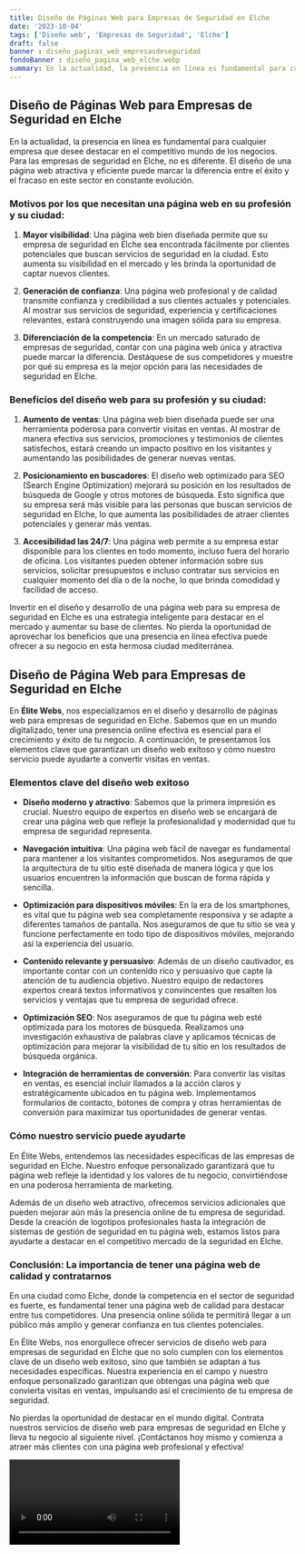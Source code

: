 ```yaml
---
title: Diseño de Páginas Web para Empresas de Seguridad en Elche
date: '2023-10-04'
tags: ['Diseño web', 'Empresas de Seguridad', 'Elche']
draft: false
banner : diseño_paginas_web_empresasdeseguridad
fondoBanner : diseño_pagina_web_elche.webp
summary: En la actualidad, la presencia en línea es fundamental para cualquier empresa que desee destacar en el competitivo mundo de los negocios. Para las empresas de seguridad en Elche, no es diferente. El diseño de una página web atractiva y eficiente puede marcar la diferencia entre el éxito y el fracaso en este sector en constante evolución.
---
```


## Diseño de Páginas Web para Empresas de Seguridad en Elche

En la actualidad, la presencia en línea es fundamental para cualquier empresa que desee destacar en el competitivo mundo de los negocios. Para las empresas de seguridad en Elche, no es diferente. El diseño de una página web atractiva y eficiente puede marcar la diferencia entre el éxito y el fracaso en este sector en constante evolución.

### Motivos por los que necesitan una página web en su profesión y su ciudad:

1. **Mayor visibilidad**: Una página web bien diseñada permite que su empresa de seguridad en Elche sea encontrada fácilmente por clientes potenciales que buscan servicios de seguridad en la ciudad. Esto aumenta su visibilidad en el mercado y les brinda la oportunidad de captar nuevos clientes.

2. **Generación de confianza**: Una página web profesional y de calidad transmite confianza y credibilidad a sus clientes actuales y potenciales. Al mostrar sus servicios de seguridad, experiencia y certificaciones relevantes, estará construyendo una imagen sólida para su empresa.

3. **Diferenciación de la competencia**: En un mercado saturado de empresas de seguridad, contar con una página web única y atractiva puede marcar la diferencia. Destáquese de sus competidores y muestre por qué su empresa es la mejor opción para las necesidades de seguridad en Elche.

### Beneficios del diseño web para su profesión y su ciudad:

1. **Aumento de ventas**: Una página web bien diseñada puede ser una herramienta poderosa para convertir visitas en ventas. Al mostrar de manera efectiva sus servicios, promociones y testimonios de clientes satisfechos, estará creando un impacto positivo en los visitantes y aumentando las posibilidades de generar nuevas ventas.

2. **Posicionamiento en buscadores**: El diseño web optimizado para SEO (Search Engine Optimization) mejorará su posición en los resultados de búsqueda de Google y otros motores de búsqueda. Esto significa que su empresa será más visible para las personas que buscan servicios de seguridad en Elche, lo que aumenta las posibilidades de atraer clientes potenciales y generar más ventas.

3. **Accesibilidad las 24/7**: Una página web permite a su empresa estar disponible para los clientes en todo momento, incluso fuera del horario de oficina. Los visitantes pueden obtener información sobre sus servicios, solicitar presupuestos e incluso contratar sus servicios en cualquier momento del día o de la noche, lo que brinda comodidad y facilidad de acceso.

Invertir en el diseño y desarrollo de una página web para su empresa de seguridad en Elche es una estrategia inteligente para destacar en el mercado y aumentar su base de clientes. No pierda la oportunidad de aprovechar los beneficios que una presencia en línea efectiva puede ofrecer a su negocio en esta hermosa ciudad mediterránea.

<GifSeo />

<Cta />

## Diseño de Página Web para Empresas de Seguridad en Elche

En **Élite Webs**, nos especializamos en el diseño y desarrollo de páginas web para empresas de seguridad en Elche. Sabemos que en un mundo digitalizado, tener una presencia online efectiva es esencial para el crecimiento y éxito de tu negocio. A continuación, te presentamos los elementos clave que garantizan un diseño web exitoso y cómo nuestro servicio puede ayudarte a convertir visitas en ventas.

### Elementos clave del diseño web exitoso

- **Diseño moderno y atractivo**: Sabemos que la primera impresión es crucial. Nuestro equipo de expertos en diseño web se encargará de crear una página web que refleje la profesionalidad y modernidad que tu empresa de seguridad representa.

- **Navegación intuitiva**: Una página web fácil de navegar es fundamental para mantener a los visitantes comprometidos. Nos aseguramos de que la arquitectura de tu sitio esté diseñada de manera lógica y que los usuarios encuentren la información que buscan de forma rápida y sencilla.

- **Optimización para dispositivos móviles**: En la era de los smartphones, es vital que tu página web sea completamente responsiva y se adapte a diferentes tamaños de pantalla. Nos aseguramos de que tu sitio se vea y funcione perfectamente en todo tipo de dispositivos móviles, mejorando así la experiencia del usuario.

- **Contenido relevante y persuasivo**: Además de un diseño cautivador, es importante contar con un contenido rico y persuasivo que capte la atención de tu audiencia objetivo. Nuestro equipo de redactores expertos creará textos informativos y convincentes que resalten los servicios y ventajas que tu empresa de seguridad ofrece.

- **Optimización SEO**: Nos aseguramos de que tu página web esté optimizada para los motores de búsqueda. Realizamos una investigación exhaustiva de palabras clave y aplicamos técnicas de optimización para mejorar la visibilidad de tu sitio en los resultados de búsqueda orgánica.

- **Integración de herramientas de conversión**: Para convertir las visitas en ventas, es esencial incluir llamados a la acción claros y estratégicamente ubicados en tu página web. Implementamos formularios de contacto, botones de compra y otras herramientas de conversión para maximizar tus oportunidades de generar ventas.

### Cómo nuestro servicio puede ayudarte

En Élite Webs, entendemos las necesidades específicas de las empresas de seguridad en Elche. Nuestro enfoque personalizado garantizará que tu página web refleje la identidad y los valores de tu negocio, convirtiéndose en una poderosa herramienta de marketing.

Además de un diseño web atractivo, ofrecemos servicios adicionales que pueden mejorar aún más la presencia online de tu empresa de seguridad. Desde la creación de logotipos profesionales hasta la integración de sistemas de gestión de seguridad en tu página web, estamos listos para ayudarte a destacar en el competitivo mercado de la seguridad en Elche.

### Conclusión: La importancia de tener una página web de calidad y contratarnos

En una ciudad como Elche, donde la competencia en el sector de seguridad es fuerte, es fundamental tener una página web de calidad para destacar entre tus competidores. Una presencia online sólida te permitirá llegar a un público más amplio y generar confianza en tus clientes potenciales.

En Élite Webs, nos enorgullece ofrecer servicios de diseño web para empresas de seguridad en Elche que no solo cumplen con los elementos clave de un diseño web exitoso, sino que también se adaptan a tus necesidades específicas. Nuestra experiencia en el campo y nuestro enfoque personalizado garantizan que obtengas una página web que convierta visitas en ventas, impulsando así el crecimiento de tu empresa de seguridad.

No pierdas la oportunidad de destacar en el mundo digital. Contrata nuestros servicios de diseño web para empresas de seguridad en Elche y lleva tu negocio al siguiente nivel. ¡Contáctanos hoy mismo y comienza a atraer más clientes con una página web profesional y efectiva!

<Video />

<CtaBot job='Empresas de Seguridad' city='Elche'/>

<Gmaps query='Elche+españa+maps' />